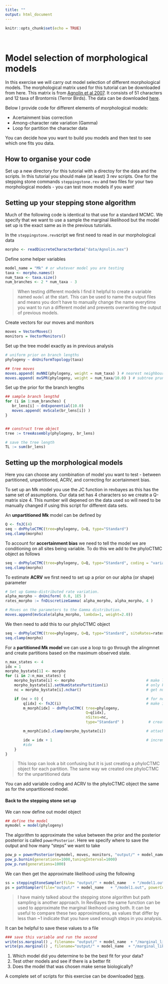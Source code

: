 ```yaml
---
title: ""
output: html_document
---
```


```r
knitr::opts_chunk$set(echo = TRUE)
```

\

# Model selection of morphological models

In this exercise we will carry out model selection of different morphological models. The morphological matrix used for this tutorial can be downloaded from here. This matrix is from [Agnolin et al 2007](http://revista.macn.gob.ar/ojs/index.php/RevMus/article/view/349/333). It consists of 51 characters and 12 taxa of Brontornis (Terror Birds). The data can be downloaded [here](data/Agnolin.nex).


Below I provide code for different elements of morphological models:

- Acertainment bias correction
- Among-character rate variation (Gamma)
- Loop for partition the character data 


You can decide how you want to build you models and then test to see which one fits you data. 


## How to organise your code
Set up a new directory for this tutorial with a directoy for the data and the scripts. In this tutorial you should make (at least) 3 rev scripts. One for the stepping stone commands `steppingstone.rev` and two files for your two morphological models - you can test more models if you want! 




## Setting up your stepping stone algorithm

Much of the following code is identical to that use for a standard MCMC. We specify that we want to use a sample the marginal likelihood but the model set up is the exact same as in the previous tutorials. 

In the `steppingstone.rev`script we first need to read in our morphological data 

```r
morpho <- readDiscreteCharacterData("data/Agnolin.nex")
```

Define some helper variables


```r
model_name = "Mk" # or whatever model you are testing
taxa <- morpho.names()
num_taxa <- taxa.size()
num_branches <- 2 * num_taxa - 3
```
> When testing different models I find it helpful to create a variable named `model` at the start. This can be used to name the output files and means you don't have to manually change the name everytime you want to run a different model and prevents overwriting the output of previous models.

Create vectors for our moves and monitors

```r
moves = VectorMoves()
monitors = VectorMonitors()
```

Set up the tree model exactly as in previous analysis
 
```r
# uniform prior on branch lengths
phylogeny ~ dnUniformTopology(taxa)

## tree moves
moves.append( mvNNI(phylogeny, weight = num_taxa) ) # nearest neighbour interchange
moves.append( mvSPR(phylogeny, weight = num_taxa/10.0) ) # subtree pruning and regrafting
```
Set up the prior for the branch lengths

```r
## sample branch lengthd
for (i in 1:num_branches) {
   br_lens[i] ~ dnExponential(10.0)
   moves.append( mvScale(br_lens[i]) )
}


## construct tree object
tree := treeAssembly(phylogeny, br_lens)

# save the tree length
TL := sum(br_lens)
```

## Setting up the morphological models
Here you can choose any combination of model you want to test - between partitioned, unpartitioned, ACRV, and correcting for acertainment bias. 


To set up an Mk model you use the JC function in revbayes as this has the same set of assumptions. Our data set has 4 characters so we create a Q-matrix size 4. This number will depened on the data used so will need to be manually changed if using this script for different data sets.

An **unpartitioned Mk** model can be defined by

```r
Q <- fnJC(4)
seq ~ dnPhyloCTMC(tree=phylogeny, Q=Q, type="Standard")
seq.clamp(morpho)
```

To account for **accertainment bias** we need to tell the model we are conditioning on all sites being variable. To do this we add to the phyloCTMC object as follows

```r
seq ~ dnPhyloCTMC(tree=phylogeny, Q=Q, type="Standard", coding = "variable")
seq.clamp(morpho)
```

To estimate **ACRV** we first need to set up a prior on our alpha (or shape) parameter

```r
# Set up Gamma-distributed rate variation.
alpha_morpho ~ dnUniform( 0.0, 1E5 )
rates_morpho := fnDiscretizeGamma( alpha_morpho, alpha_morpho, 4 ) 

# Moves on the parameters to the Gamma distribution.
moves.append(mvScale(alpha_morpho, lambda=1, weight=2.0))
```

We then need to add this to our phyloCTMC object 

```r
seq ~ dnPhyloCTMC(tree=phylogeny, Q=Q, type="Standard", siteRates=rates_morpho)
seq.clamp(morpho)
```

For a **partitioned Mk model** we can use a loop to go through the alingmnet and create partitions based on the maximum observed state.


```r

n_max_states <- 4
idx = 1
morpho_bystate[1] <- morpho
for (i in 2:n_max_states) {
    morpho_bystate[i] <- morpho                                # make local tmp copy of data
    morpho_bystate[i].setNumStatesPartition(i)                 # only keep character blocks with state space equal to size i
    nc = morpho_bystate[i].nchar()                             # get number of characters per character size with i-sized states

    if (nc > 0) {                                              # for non-empty character blocks
        q[idx] <- fnJC(i)                                      # make i-by-i rate matrix
        m_morph[idx] ~ dnPhyloCTMC( tree=phylogeny,
                                    Q=q[idx],
                                    nSites=nc,
                                    type="Standard" )           # create model of evolution for the character block

        m_morph[idx].clamp(morpho_bystate[i])                  # attach the data

        idx = idx + 1                                          # increment counter
        #idx
    }
}

```
> This loop can look a bit confusing but it is just creating a phyloCTMC object for each partition. The same way we created one phyloCTMC for the unpartitioned data


You can add variable coding and ACRV to the phyloCTMC object the same as for the unpartitioned model.

#### Back to the stepping stone set up

We can now define out model object 


```r
## define the model
mymodel = model(phylogeny)
```

The algorithm to approximate the value between the prior and the posterior posterior is called `powerPosterior`. Here we specify where to save the output and how many "steps" we want to take

```r
pow_p = powerPosterior(mymodel, moves, monitors, "output/" + model_name  + "/model1.out", cats=47) 
pow_p.burnin(generations=1000,tuningInterval=1000)
pow_p.run(generations=1000)
```

We can then get the approximate likelihood using the following


```r
ss = steppingStoneSampler(file= "output/" + model_name   + "/model1.out", powerColumnName="power", likelihoodColumnName="likelihood")
ps = pathSampler(file="output/" + model_name   + "/model1.out", powerColumnName="power", likelihoodColumnName="likelihood")
```
> I have mainly talked about the stepping stone algorithm but path sampling is another approach. In RevBayes the same function can be used to approximate the marginal likeihood using both. It can be useful to compare these two approximations, as values that differ by less than ~1 indicate that you have used enough steps in you analysis. 

It can be helpful to save these values to a file

```r
### save this variable and run the second
write(ss.marginal() , filename= "output/" + model_name  + "/marginal_likelihood.csv", "\n", append=TRUE)
write(ps.marginal() , filename="output/" + model_name  + "/marginal_likelihood.csv", "\n", append=TRUE)
```

1. Which model did you determine to be the best fit for your data?
2. Test other models and see if there is a better fit
3. Does the model that was chosen make sense biologically? 


A complete set of scripts for this exercise can be downloaded [here](scripts/steppingstone-scripts.zip).

